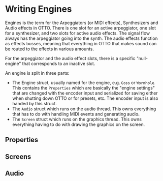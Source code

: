 Writing Engines
===============

Engines is the term for the Arpeggiators (or MIDI effects), Synthesizers and Audio effects in OTTO. There is one slot for an active arpeggiator, one slot for a synthesizer, and two slots for active audio effects. The signal flow always has the arpeggiator going into the synth. The audio effects function as effects busses, meaning that everything in OTTO that makes sound can be routed to the effects in various amounts.

For the arpeggiator and the audio effect slots, there is a specific "null-engine" that corresponds to an inactive slot.

An engine is split in three parts:
- The Engine struct, usually named for the engine, e.g. `Goss` or `Wormhole`. This contains the `Properties` which are basically the "engine settings" that are changed with the encoder input and serialized for saving either when shutting down OTTO or for presets, etc. The encoder input is also handed by this struct.
- The `Audio` struct which runs on the audio thread. This owns everything that has to do with handling MIDI events and generating audio. 
- The `Screen` struct which runs on the graphics thread. This owns everything having to do with drawing the graphics on the screen.

## Properties


## Screens

## Audio
